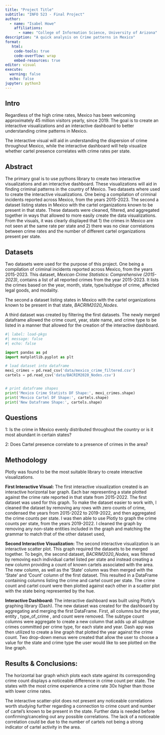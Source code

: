```yaml
---
title: "Project Title"
subtitle: "INFO 523 - Final Project"
author: 
  - name: "Isabel Howe"
    affiliations:
      - name: "College of Information Science, University of Arizona"
description: "A quick analysis on Crime patterns in Mexico"
format:
   html:
    code-tools: true
    code-overflow: wrap
    embed-resources: true
editor: visual
execute:
  warning: false
  echo: false
jupyter: python3
---
```


## Intro

Regardless of the high crime rates, Mexico has been welcoming approximately 45 million visitors yearly, since 2019. The goal is to create an interactive visualizations and an interactive dashboard to better understanding crime patterns in Mexico.

The interactive visual will aid in understanding the dispersion of crime throughout Mexico, while the interactive dashboard will help visualize whether cartel presence correlates with crime rates per state.

## Abstract

The primary goal is to use pythons library to create two interactive visualizations and an interactive dashboard. These visualizations will aid in finding criminal patterns in the country of Mexico. Two datasets where used to create the interactive visualizations. One being a compilation of criminal incidents reported across Mexico, from the years 2015-2023. The second a dataset listing states in Mexico with the cartel organizations known to be present in that state. These datasets were cleaned, filtered, and aggregated together in ways that allowed to more easily create the data visualizations. From the visuals, it was clearly displayed that 1) the crimes in Mexico are not seen at the same rate per state and 2) there was no clear correlations between crime rates and the number of different cartel organizations present per state.

## Datasets

Two datasets were used for the purpose of this project. One being a compilation of criminal incidents reported across Mexico, from the years 2015-2023. This dataset, *Mexican Crime Statistics: Comprehensive (2015-2023)*, contains a list of all reported crimes from the year 2015-2023. It lists the crimes based on the year, month, state, type/subtype of crime, affected legal goods, and modality.

The second a dataset listing states in Mexico with the cartel organizations known to be present in that state, *BACRIM2020_Nodes*.

A third dataset was created by filtering the first datasets. The newly merged dataframe allowed the crime count, year, state name, and crime type to be listed in a manner that allowed for the creation of the interactive dashboard.

```python
#| label: load-pkgs
#| message: false
#| echo: false

import pandas as pd 
import matplotlib.pyplot as plt

# load dataset into dataframe
mexi_crimes = pd.read_csv('data/mexico_crime_filtered.csv')
cartels = pd.read_csv('data/BACRIM2020_Nodes.csv')


# print dataframe shapes
print('Mexico Crime Statists DF Shape:', mexi_crimes.shape)
print('Mexico Cartel DF Shape:', cartels.shape)
print('New Dataframe Shape:', cartels.shape)

```

## 

## Questions

1: Is the crime in Mexico evenly distributed throughout the country or is it most abundant in certain states?

2: Does Cartel presence correlate to a presence of crimes in the area?

## Methodology

Plotly was found to be the most suitable library to create interactive visualizations.

**First Interactive Visual:** The first interactive visualization created is an interactive horizontal bar graph. Each bar representing a state plotted against the crime rate reported in that state from 2015-2022. The first dataset was used for this graph. To make the dataset easier to work with, I cleaned the dataset by removing any rows with zero counts of crime, condensed the years from 2015-2022 to 2019-2022, and then aggregated the crime counts per state. I was then able to use Plotly to graph the crime counts per state, from the years 2019-2022. I cleaned the graph by removing any non-state entities included in the graph and matching the grammar to match that of the other dataset used,

**Second Interactive Visualization:** The second interactive visualization is an interactive scatter plot. This graph required the datasets to be merged together. To begin, the second dataset, *BACRIM2020_Nodes,* was filtered by removing each individual cartel listed per state and instead creating a new column providing a count of known cartels associated with the area. The new column, as well as the 'State' column was then merged with the 'State' and 'Count' column of the first dataset. This resulted in a DataFrame containing columns listing the crime and cartel count per state. The crime count and cartel count were then plotted against each other in a scatter plot with the state being represented by the hue.

**Interactive Dashboard:** The interactive dashboard was built using Plotly's graphing library (Dash). The new dataset was created for the dashboard by aggregating and merging the first DataFrame. First, all columns but the year, entity , type_of_crime , and count were removed. The subtype count columns were aggregate to create a new column that adds up all subtype crimes committed per crime type, for each state and year. Dash app was then utilized to create a line graph that plotted the year against the crime count. Two drop-down menus were created that allow the user to choose a value for the state and crime type the user would like to see plotted on the line graph.

## Results & Conclusions:

The horizontal bar graph which plots each state against its corresponding crime count displays a noticeable difference in crime count per state. The states with the most crime experience a crime rate 30x higher than those with lower crime rates.

The interactive scatter-plot does not present any noticeable correlations worth studying further regarding a connection to crime count and number of cartel's known to be present in the state. Further data is needed before confirming/canceling out any possible correlations. The lack of a noticeable correlation could be due to the number of cartels not being a strong indicator of cartel activity in the area.
